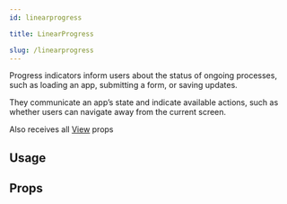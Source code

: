 ```yaml
---
id: linearprogress

title: LinearProgress

slug: /linearprogress
---
```







Progress indicators inform users about the status of ongoing processes, such as loading an app, submitting a form, or saving updates.

They communicate an app’s state and indicate available actions, such as whether users can navigate away from the current screen.

Also receives all [View](https://reactnative.dev/docs/view#props) props

## Usage

<Usage />

## Props

<Props />
